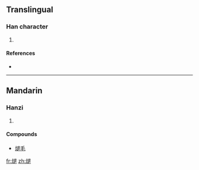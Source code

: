 ==Translingual==

===Han character===
{{Han char|rn=86|rad=火|as=09|sn=13|four=|canj=火卜日女 (FYAV)}}

# {{defn|Han|sort=火09}}

====References====
* {{Han ref|kx=0678.190|dkj=19266|dj=1090.110|hdz=32225.100|uh=717A|ud=29050}}

----

==Mandarin==

===Hanzi===
{{cmn-hanzi|pin=[[tuì]] ([[tui4]])|wg=t'ui<sup>4</sup>}}

# {{defn|Mandarin}}

====Compounds====
* [[煺毛]]

[[fr:煺]]
[[zh:煺]]